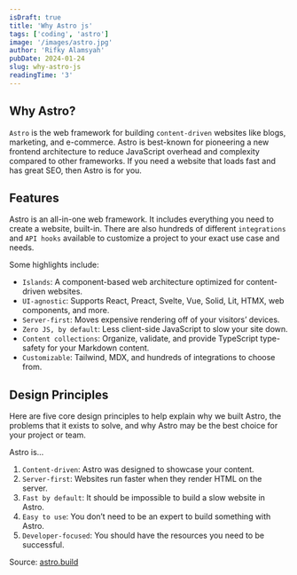 ```yaml
---
isDraft: true
title: 'Why Astro js'
tags: ['coding', 'astro']
image: '/images/astro.jpg'
author: 'Rifky Alamsyah'
pubDate: 2024-01-24
slug: why-astro-js
readingTime: '3'
---
```


## Why Astro?

`Astro` is the web framework for building `content-driven` websites like blogs, marketing, and e-commerce. Astro is best-known for pioneering a new frontend architecture to reduce JavaScript overhead and complexity compared to other frameworks. If you need a website that loads fast and has great SEO, then Astro is for you.

## Features

Astro is an all-in-one web framework. It includes everything you need to create a website, built-in. There are also hundreds of different `integrations` and `API hooks` available to customize a project to your exact use case and needs.

Some highlights include:

- `Islands`: A component-based web architecture optimized for content-driven websites.
- `UI-agnostic`: Supports React, Preact, Svelte, Vue, Solid, Lit, HTMX, web components, and more.
- `Server-first`: Moves expensive rendering off of your visitors’ devices.
- `Zero JS, by default`: Less client-side JavaScript to slow your site down.
- `Content collections`: Organize, validate, and provide TypeScript type-safety for your Markdown content.
- `Customizable`: Tailwind, MDX, and hundreds of integrations to choose from.

## Design Principles

Here are five core design principles to help explain why we built Astro, the problems that it exists to solve, and why Astro may be the best choice for your project or team.

Astro is…

1. `Content-driven`: Astro was designed to showcase your content.
2. `Server-first`: Websites run faster when they render HTML on the server.
3. `Fast by default`: It should be impossible to build a slow website in Astro.
4. `Easy to use`: You don’t need to be an expert to build something with Astro.
5. `Developer-focused`: You should have the resources you need to be successful.

Source: [astro.build](https://astro.build)
